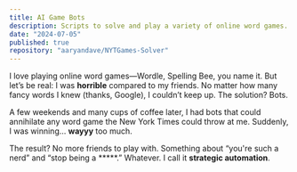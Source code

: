 ```yaml
---
title: AI Game Bots
description: Scripts to solve and play a variety of online word games.
date: "2024-07-05"
published: true
repository: "aaryandave/NYTGames-Solver"
---
```


I love playing online word games—Wordle, Spelling Bee, you name it. But let’s be real: I was **horrible** compared to my friends. No matter how many fancy words I knew (thanks, Google), I couldn’t keep up. The solution? Bots.

A few weekends and many cups of coffee later, I had bots that could annihilate any word game the New York Times could throw at me. Suddenly, I was winning… __wayyy__ too much.

The result? No more friends to play with. Something about “you're such a nerd” and “stop being a *****.” Whatever. I call it __strategic automation__.